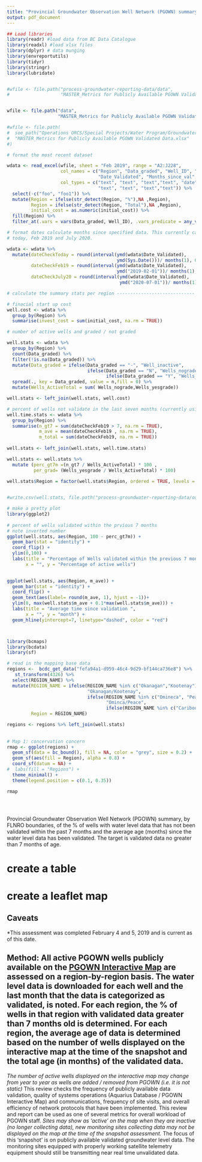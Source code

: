 ```yaml
---
title: "Provincial Groundwater Observation Well Network (PGOWN) summary"
output: pdf_document
---
```

<!--
Copyright 2019 Province of British Columbia

Licensed under the Apache License, Version 2.0 (the "License");
you may not use this file except in compliance with the License.
You may obtain a copy of the License at

http://www.apache.org/licenses/LICENSE-2.0

Unless required by applicable law or agreed to in writing, software distributed under the License is distributed on an "AS IS" BASIS,
WITHOUT WARRANTIES OR CONDITIONS OF ANY KIND, either express or implied.
See the License for the specific language governing permissions and limitations under the License.
-->


```r

## Load libraries
library(readr) #load data from BC Data Catalogue
library(readxl) #load xlsx files
library(dplyr) # data munging
library(envreportutils)
library(tidyr)
library(stringr)
library(lubridate)


#wfile <- file.path("process-groundwater-reporting-data/data",
#                   "MASTER_Metrics for Publicly Available PGOWN Validated #Data.xlsx")


wfile <- file.path("data",
                   "MASTER_Metrics for Publicly Available PGOWN Validated Data.xlsx")

#wfile <- file.path(
#  soe_path("Operations ORCS/Special Projects/Water Program/Groundwater Wells Reporting/Data"),
#  "MASTER_Metrics for Publicly Available PGOWN Validated Data.xlsx"
#)

```

```r

# format the most recent dataset 

wdata <- read_excel(wfile, sheet = "Feb 2019", range = "A2:J228",
                    col_names = c("Region", "Data_graded", "Well_ID", "Location",
                                  "Date_Validated", "Months_since_val", "foo","initial_cost","foo1", "comment"),
                    col_types = c("text", "text", "text","text", "date", "text",
                                  "text", "text", "text","text")) %>%
  select(-c("foo", "foo1")) %>%
  mutate(Region = ifelse(str_detect(Region, "%"),NA ,Region),
         Region = ifelse(str_detect(Region, "Total"),NA ,Region), 
         initial_cost = as.numeric(initial_cost)) %>%
  fill(Region) %>%
  filter_at(.vars = vars(Data_graded, Well_ID), .vars_predicate = any_vars(!is.na(.)))

# format dates calculate months since specified data. This currently calculates for three dates: 
# today, Feb 2019 and July 2020.

wdata <- wdata %>%
  mutate(dateCheckToday = round(interval(ymd(wdata$Date_Validated),
                                         ymd(Sys.Date()))/ months(1), 0),
         dateCheckFeb19 = round(interval(ymd(wdata$Date_Validated),
                                         ymd("2019-02-01"))/ months(1), 0),
         dateCheckJuly20 = round(interval(ymd(wdata$Date_Validated),
                                          ymd("2020-07-01"))/ months(1), 0))

# calculate the summary stats per region -----------------------------

# finacial start up cost
well.cost <- wdata %>%
  group_by(Region) %>% 
  summarise(invest_cost = sum(initial_cost, na.rm = TRUE))

# number of active wells and graded / not graded

well.stats <- wdata %>% 
  group_by(Region) %>%
  count(Data_graded) %>%
  filter(!is.na(Data_graded)) %>%
  mutate(Data_graded = ifelse(Data_graded == "-", "Well_inactive", 
                              ifelse(Data_graded == "N", "Wells_nograde", 
                                     ifelse(Data_graded == "Y", "Wells_yesgrade", Data_graded)))) %>%
  spread(., key = Data_graded, value = n,fill = 0) %>%
  mutate(Wells_ActiveTotal = sum( Wells_nograde,Wells_yesgrade))

well.stats <- left_join(well.stats, well.cost)

# percent of wells not validate in the last seven months (currently using Feb 2019 date)
well.time.stats <- wdata %>% 
  group_by(Region) %>%
  summarise(n_gt7 = sum(dateCheckFeb19 > 7, na.rm = TRUE),
            m_ave = mean(dateCheckFeb19 , na.rm = TRUE), 
            m_total = sum(dateCheckFeb19, na.rm = TRUE))  
 
well.stats <- left_join(well.stats, well.time.stats) 

well.stats <- well.stats %>%
  mutate (perc_gt7m =(n_gt7 / Wells_ActiveTotal) * 100 , 
          per_grad= (Wells_yesgrade / Wells_ActiveTotal) * 100)
        
well.stats$Region = factor(well.stats$Region, ordered = TRUE, levels = c("Skeena", "Ominca/Peace", "Okanagan/Kootenay","Cariboo/Thompson", "Lower Mainland",  "Vancouver Island"))


#write.csv(well.stats, file.path("process-groundwater-reporting-data/output/", "test.csv"))


```


```r
# make a pretty plot 
library(ggplot2) 
  
# percent of wells validated within the prvious 7 months 
# note inverted number 
ggplot(well.stats, aes(Region, 100 - perc_gt7m)) + 
  geom_bar(stat = "identity") + 
  coord_flip() + 
  ylim(0,100) + 
  labs(title = "Percentage of Wells validated within the previous 7 months", 
       x = "", y = "Percentage of active wells")

  
ggplot(well.stats, aes(Region, m_ave)) + 
  geom_bar(stat = "identity") + 
  coord_flip() + 
  geom_text(aes(label= round(m_ave, 1), hjust = -1))+ 
  ylim(0, max(well.stats$m_ave + 0.1*max(well.stats$m_ave))) + 
  labs(title = "Average time since validation ", 
       x = "", y = "month") + 
  geom_hline(yintercept=7, linetype="dashed", color = "red")



library(bcmaps)
library(bcdata)
library(sf)

# read in the mapping base data	
regions <- 	bcdc_get_data("fefa94a1-d959-46c4-9d29-bf144ca736e8") %>%
   st_transform(4326) %>%
  select(REGION_NAME) %>%
  mutate(REGION_NAME = ifelse(REGION_NAME %in% c("Okanagan","Kootenay"),
                              "Okanagan/Kootenay", 
                              ifelse(REGION_NAME %in% c("Omineca", "Peace"),
                                     "Ominca/Peace", 
                                     ifelse(REGION_NAME %in% c("Cariboo", "Thompson"), "Cariboo/Thompson", REGION_NAME))), 
         Region = REGION_NAME) 

regions <- regions %>% left_join(well.stats)
	
	
# Map 1: concervation concern
rmap <- ggplot(regions) +
  geom_sf(data = bc_bound(), fill = NA, color = "grey", size = 0.2) +
  geom_sf(aes(fill = Region), alpha = 0.8) +
  coord_sf(datum = NA) + 
#  labs(fill = "Regions") +
  theme_minimal() +
  theme(legend.position = c(0.1, 0.35))

rmap





```

Provincial Groundwater Observation Well Network (PGOWN) summary, by FLNRO boundaries, of the % of wells with water level data that has not been validated within the past 7 months and the average age (months) since the water level data has been validated. The target is validated data no greater than 7 months of age.


# create a table 





# create a leaflet map 



## Caveats 

*This assessment was completed February 4 and 5, 2019 and is current as of this date.

## Method: All active PGOWN wells publicly available on the [PGOWN Interactive Map](https://governmentofbc.maps.arcgis.com/apps/webappviewer/index.html?id=b53cb0bf3f6848e79d66ffd09b74f00d) are assessed on a region-by-region basis. The water level data is downloaded for each well and the last month that the data is categorized as validated, is noted. For each region, the % of wells in that region with validated data greater than 7 months old is determined. For each region, the average age of data is determined based on the number of wells displayed on the interactive map at the time of the snapshot and the total age (in months) of the validated data.
*The number of active wells displayed on the interactive map may change from year to year as wells are added / removed from PGOWN (i.e. it is not static)
*This review checks the frequency of publicly available data validation, quality of systems operations (Aquarius Database / PGOWN Interactive Map) and communications, frequency of site visits, and overall efficiency of network protocols that have been implemented. This review and report can be used as one of several metrics for overall workload of PGOWN staff.
*Sites may show as ‘active’ on the map when they are inactive (no longer collecting data), new monitoring sites collecting data may not be displayed on the map at the time of the snapshot assessment.
*The focus of this ‘snapshot’ is on publicly available validated groundwater level data. The monitoring sites equipped with properly working satellite telemetry equipment should still be transmitting near real time unvalidated data.


